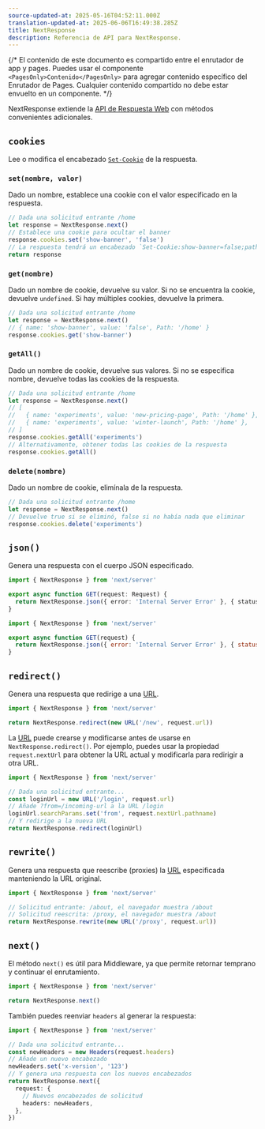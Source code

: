```yaml
---
source-updated-at: 2025-05-16T04:52:11.000Z
translation-updated-at: 2025-06-06T16:49:38.285Z
title: NextResponse
description: Referencia de API para NextResponse.
---
```


{/* El contenido de este documento es compartido entre el enrutador de app y pages. Puedes usar el componente `<PagesOnly>Contenido</PagesOnly>` para agregar contenido específico del Enrutador de Pages. Cualquier contenido compartido no debe estar envuelto en un componente. */}

NextResponse extiende la [API de Respuesta Web](https://developer.mozilla.org/docs/Web/API/Response) con métodos convenientes adicionales.

## `cookies`

Lee o modifica el encabezado [`Set-Cookie`](https://developer.mozilla.org/docs/Web/HTTP/Headers/Set-Cookie) de la respuesta.

### `set(nombre, valor)`

Dado un nombre, establece una cookie con el valor especificado en la respuesta.

```ts
// Dada una solicitud entrante /home
let response = NextResponse.next()
// Establece una cookie para ocultar el banner
response.cookies.set('show-banner', 'false')
// La respuesta tendrá un encabezado `Set-Cookie:show-banner=false;path=/home`
return response
```

### `get(nombre)`

Dado un nombre de cookie, devuelve su valor. Si no se encuentra la cookie, devuelve `undefined`. Si hay múltiples cookies, devuelve la primera.

```ts
// Dada una solicitud entrante /home
let response = NextResponse.next()
// { name: 'show-banner', value: 'false', Path: '/home' }
response.cookies.get('show-banner')
```

### `getAll()`

Dado un nombre de cookie, devuelve sus valores. Si no se especifica nombre, devuelve todas las cookies de la respuesta.

```ts
// Dada una solicitud entrante /home
let response = NextResponse.next()
// [
//   { name: 'experiments', value: 'new-pricing-page', Path: '/home' },
//   { name: 'experiments', value: 'winter-launch', Path: '/home' },
// ]
response.cookies.getAll('experiments')
// Alternativamente, obtener todas las cookies de la respuesta
response.cookies.getAll()
```

### `delete(nombre)`

Dado un nombre de cookie, elimínala de la respuesta.

```ts
// Dada una solicitud entrante /home
let response = NextResponse.next()
// Devuelve true si se eliminó, false si no había nada que eliminar
response.cookies.delete('experiments')
```

## `json()`

Genera una respuesta con el cuerpo JSON especificado.

```ts filename="app/api/route.ts" switcher
import { NextResponse } from 'next/server'

export async function GET(request: Request) {
  return NextResponse.json({ error: 'Internal Server Error' }, { status: 500 })
}
```

```js filename="app/api/route.js" switcher
import { NextResponse } from 'next/server'

export async function GET(request) {
  return NextResponse.json({ error: 'Internal Server Error' }, { status: 500 })
}
```

## `redirect()`

Genera una respuesta que redirige a una [URL](https://developer.mozilla.org/docs/Web/API/URL).

```ts
import { NextResponse } from 'next/server'

return NextResponse.redirect(new URL('/new', request.url))
```

La [URL](https://developer.mozilla.org/docs/Web/API/URL) puede crearse y modificarse antes de usarse en `NextResponse.redirect()`. Por ejemplo, puedes usar la propiedad `request.nextUrl` para obtener la URL actual y modificarla para redirigir a otra URL.

```ts
import { NextResponse } from 'next/server'

// Dada una solicitud entrante...
const loginUrl = new URL('/login', request.url)
// Añade ?from=/incoming-url a la URL /login
loginUrl.searchParams.set('from', request.nextUrl.pathname)
// Y redirige a la nueva URL
return NextResponse.redirect(loginUrl)
```

## `rewrite()`

Genera una respuesta que reescribe (proxies) la [URL](https://developer.mozilla.org/docs/Web/API/URL) especificada manteniendo la URL original.

```ts
import { NextResponse } from 'next/server'

// Solicitud entrante: /about, el navegador muestra /about
// Solicitud reescrita: /proxy, el navegador muestra /about
return NextResponse.rewrite(new URL('/proxy', request.url))
```

## `next()`

El método `next()` es útil para Middleware, ya que permite retornar temprano y continuar el enrutamiento.

```ts
import { NextResponse } from 'next/server'

return NextResponse.next()
```

También puedes reenviar `headers` al generar la respuesta:

```ts
import { NextResponse } from 'next/server'

// Dada una solicitud entrante...
const newHeaders = new Headers(request.headers)
// Añade un nuevo encabezado
newHeaders.set('x-version', '123')
// Y genera una respuesta con los nuevos encabezados
return NextResponse.next({
  request: {
    // Nuevos encabezados de solicitud
    headers: newHeaders,
  },
})
```